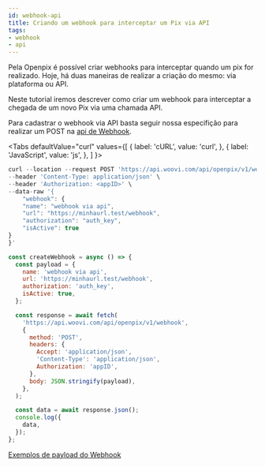 ```yaml
---
id: webhook-api
title: Criando um webhook para interceptar um Pix via API
tags:
- webhook
- api
---
```



Pela Openpix é possível criar webhooks para interceptar quando um pix for realizado. Hoje, há duas maneiras de realizar a criação do mesmo: via plataforma ou API.

Neste tutorial iremos descrever como criar um webhook para interceptar a chegada de um novo Pix via uma chamada API.

Para cadastrar o webhook via API basta seguir nossa especifição para realizar um POST na [api de Webhook](https://developers.woovi.com/api#tag/webhook/paths/~1api~1openpix~1v1~1webhook/post).

<Tabs
defaultValue="curl"
    values={[
        { label: 'cURL', value: 'curl', },
        { label: 'JavaScript', value: 'js', },
    ]
}>

<TabItem value="curl">

```jsx
curl --location --request POST 'https://api.woovi.com/api/openpix/v1/webhook' \
--header 'Content-Type: application/json' \
--header 'Authorization: <appID>' \
--data-raw '{
    "webhook": {
    "name": "webhook via api",
    "url": "https://minhaurl.test/webhook",
    "authorization": "auth_key",
    "isActive": true
}
}'
```

</TabItem>

<TabItem value="js">

```jsx
const createWebhook = async () => {
  const payload = {
    name: 'webhook via api',
    url: 'https://minhaurl.test/webhook',
    authorization: 'auth_key',
    isActive: true,
  };

  const response = await fetch(
    'https://api.woovi.com/api/openpix/v1/webhook',
    {
      method: 'POST',
      headers: {
        Accept: 'application/json',
        'Content-Type': 'application/json',
        Authorization: 'appID',
      },
      body: JSON.stringify(payload),
    },
  );

  const data = await response.json();
  console.log({
    data,
  });
};
```

</TabItem>

</Tabs>

[Exemplos de payload do Webhook](/docs/category/exemplos)
